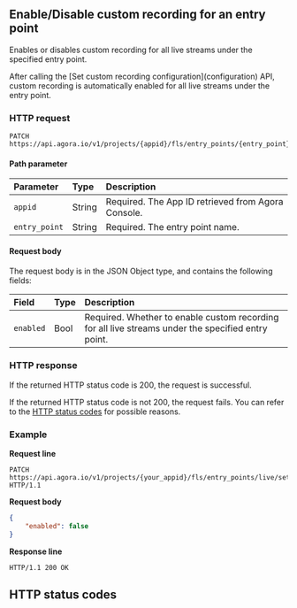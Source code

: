 
## Enable/Disable custom recording for an entry point

Enables or disables custom recording for all live streams under the specified entry point.

<div class="alert note">After calling the [Set custom recording configuration](configuration) API, custom recording is automatically enabled for all live streams under the entry point.</div>

### HTTP request

```shellscript
PATCH https://api.agora.io/v1/projects/{appid}/fls/entry_points/{entry_point}/settings/record/custom/auto
```

#### Path parameter

| Parameter | Type | Description |
| :------------ | :----- | :----------------------------------- |
| `appid` | String | Required. The App ID retrieved from Agora Console. |
| `entry_point` | String | Required. The entry point name. |

#### Request body

The request body is in the JSON Object type, and contains the following fields:

| Field | Type | Description |
| :-------- | :--- | :--------------------------------------------------- |
| `enabled` | Bool | Required. Whether to enable custom recording for all live streams under the specified entry point. |

### HTTP response

If the returned HTTP status code is 200, the request is successful.

If the returned HTTP status code is not 200, the request fails. You can refer to the [HTTP status codes](#http-code) for possible reasons.

### Example

**Request line**

```shellscript
PATCH https://api.agora.io/v1/projects/{your_appid}/fls/entry_points/live/settings/record/custom/auto HTTP/1.1
```

**Request body**

```json
{
    "enabled": false
}
```

**Response line**

```shellscript
HTTP/1.1 200 OK
```

<a name="http-code"></a>
## HTTP status codes

<StatusCode />